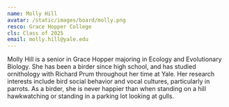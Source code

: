 ```yaml
---
name: Molly Hill
avatar: /static/images/board/molly.png
resco: Grace Hopper College
cls: Class of 2025
email: molly.hill@yale.edu
---
```

Molly Hill is a senior in Grace Hopper majoring in Ecology and Evolutionary Biology. She has been a birder since high school, and has studied ornithology with Richard Prum throughout her time at Yale. Her research interests include bird social behavior and vocal cultures, particularly in parrots. As a birder, she is never happier than when standing on a hill hawkwatching or standing in a parking lot looking at gulls. 